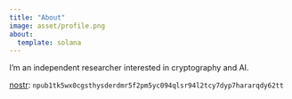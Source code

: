 ```yaml
---
title: "About"
image: asset/profile.png
about:
  template: solana
---
```


I'm an independent researcher interested in cryptography and AI.

[nostr](https://github.com/nostr-protocol/nostr): `npub1tk5wx0cgsthysderdmr5f2pm5yc094qlsr94l2tcy7dyp7hararqdy62tt`

